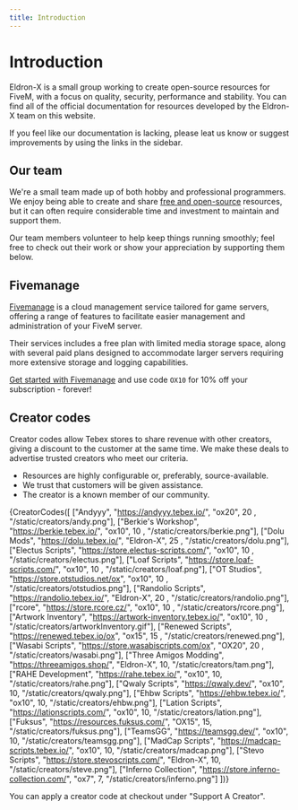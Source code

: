 ```yaml
---
title: Introduction
---
```



# Introduction

Eldron-X is a small group working to create open-source resources for FiveM, with a focus on quality, security, performance and stability.
You can find all of the official documentation for resources developed by the Eldron-X team on this website.

If you feel like our documentation is lacking, please leat us know or suggest improvements by using the links in the sidebar.

## Our team

We're a small team made up of both hobby and professional programmers. We enjoy being able to create and share [free and open-source](https://opensource.org/osd) resources, but it can often require considerable time and investment to maintain and support them.

Our team members volunteer to help keep things running smoothly; feel free to check out their work or show your appreciation by supporting them below.

<DisplayMembers/>

## Fivemanage

[Fivemanage](https://fivemanage.com/?ref=Eldron-X) is a cloud management service tailored for game servers, offering a range of features to facilitate easier management and administration of your FiveM server.

Their services includes a free plan with limited media storage space, along with several paid plans designed to accommodate larger servers requiring more extensive storage and logging capabilities.
 
[Get started with Fivemanage](https://fivemanage.com/?ref=Eldron-X) and use code `OX10` for 10% off your subscription - forever!

## Creator codes

Creator codes allow Tebex stores to share revenue with other creators, giving a discount to the customer at the same time.
We make these deals to advertise trusted creators who meet our criteria.

- Resources are highly configurable or, preferably, source-available.
- We trust that customers will be given assistance.
- The creator is a known member of our community.

{CreatorCodes([
  ["Andyyy", "https://andyyy.tebex.io/", "ox20", 20 , "/static/creators/andy.png"],
  ["Berkie's Workshop", "https://berkie.tebex.io/", "ox10", 10 , "/static/creators/berkie.png"],
  ["Dolu Mods", "https://dolu.tebex.io/", "Eldron-X", 25 , "/static/creators/dolu.png"],
  ["Electus Scripts", "https://store.electus-scripts.com/", "ox10", 10 , "/static/creators/electus.png"],
  ["Loaf Scripts", "https://store.loaf-scripts.com/", "ox10", 10 , "/static/creators/loaf.png"],
  ["OT Studios", "https://store.otstudios.net/ox", "ox10", 10 , "/static/creators/otstudios.png"],
  ["Randolio Scripts", "https://randolio.tebex.io/", "Eldron-X", 20 , "/static/creators/randolio.png"],
  ["rcore", "https://store.rcore.cz/", "ox10", 10 , "/static/creators/rcore.png"],
  ["Artwork Inventory", "https://artwork-inventory.tebex.io/", "ox10", 10 , "/static/creators/artworkInventory.gif"],
  ["Renewed Scripts", "https://renewed.tebex.io/ox", "ox15", 15 , "/static/creators/renewed.png"],
  ["Wasabi Scripts", "https://store.wasabiscripts.com/ox", "OX20", 20 , "/static/creators/wasabi.png"],
  ["Three Amigos Modding", "https://threeamigos.shop/", "Eldron-X", 10, "/static/creators/tam.png"],
  ["RAHE Development", "https://rahe.tebex.io/", "ox10", 10, "/static/creators/rahe.png"],
  ["Qwaly Scripts", "https://qwaly.dev/", "ox10", 10, "/static/creators/qwaly.png"],
  ["Ehbw Scripts", "https://ehbw.tebex.io/", "ox10", 10, "/static/creators/ehbw.png"],
  ["Lation Scripts", "https://lationscripts.com/", "ox10", 10, "/static/creators/lation.png"],
  ["Fuksus", "https://resources.fuksus.com/", "OX15", 15, "/static/creators/fuksus.png"],
  ["TeamsGG", "https://teamsgg.dev/", "ox10", 10, "/static/creators/teamsgg.png"],
  ["MadCap Scripts", "https://madcap-scripts.tebex.io/", "ox10", 10, "/static/creators/madcap.png"],
  ["Stevo Scripts", "https://store.stevoscripts.com/", "Eldron-X", 10, "/static/creators/steve.png"],
  ["Inferno Collection", "https://store.inferno-collection.com/", "ox7", 7, "/static/creators/inferno.png"]
])}

You can apply a creator code at checkout under "Support A Creator".

